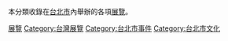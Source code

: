 本分類收錄在[[台北市|台北市]]內舉辦的各項[[展覽|展覽]]。

[[Category:台北市經濟|展覽]]
[[Category:台灣展覽|Category:台灣展覽]]
[[Category:台北市事件|Category:台北市事件]]
[[Category:台北市文化|Category:台北市文化]]
